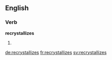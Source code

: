 ==English==

===Verb===
'''recrystallizes'''

# {{en-third-person singular of|recrystallize}}

[[de:recrystallizes]]
[[fr:recrystallizes]]
[[sv:recrystallizes]]